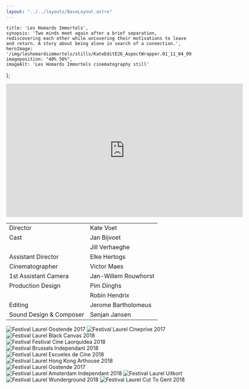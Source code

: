 ```yaml
---
layout: "../../layouts/BaseLayout.astro"
---
```

    title: 'Les Homards Immortels',
    synopsis: 'Two minds meet again after a brief separation, rediscovering each other while uncovering their motivations to leave and return. A story about being alone in search of a connection.',
    heroImage: '/img/leshomardsimmortels/stills/KateEditE26_AspectWrapper.01_11_04_09.Still191.png',
    imageposition: "40% 50%",
    imageAlt: 'Les Homards Immortels cinematography still'
};

<ProjectHero title={meta.title} synopsis={meta.synopsis} heroImage={meta.heroImage} alt={meta.imageAlt} imageposition={meta.imageposition} />

<section class="hero">
    <div class="hero-content" data-te-lightbox-init>  
        <ContentPicture image="/img/leshomardsimmortels/stills/KateEditE26_AspectWrapper.01_00_40_17.Still094.png" alt={meta.imageAlt} />
    </div>
</section>

<div class="hero aspect-w-16 aspect-h-9">
    <iframe src="https://player.vimeo.com/video/206725218" width="640" height="360" frameborder="0" allow="autoplay; fullscreen; picture-in-picture" allowfullscreen></iframe>
</div>

<section class="hero" >
    <div class="hero-content">           
        <table class="table-auto border-separate border-spacing-x-3 text-base-200">
            <tbody>
                <tr>
                    <td class="text-right font-light">Director</td>
                    <td class="text-left font-bold">Kate Voet</td>
                </tr>
                <tr>
                    <td class="text-right font-light">Cast</td>
                    <td class="text-left font-bold">Jan Bijvoet</td>
                </tr>
                <tr>
                    <td class="text-right font-light"></td>
                    <td class="text-left font-bold">Jill Verhaeghe</td>
                </tr>
                <tr>
                    <td class="text-right font-light">Assistant Director</td>
                    <td class="text-left font-bold">Elke Hertogs</td>
                </tr>
                <tr>
                    <td class="text-right font-light">Cinematographer</td>
                    <td class="text-left font-bold">Victor Maes</td>
                </tr>
                <tr>
                    <td class="text-right font-light">1st Assistant Camera</td>
                    <td class="text-left font-bold">Jan-Willem Rouwhorst</td>
                </tr>
                <tr>
                    <td class="text-right font-light">Production Design</td>
                    <td class="text-left font-bold">Pim Dinghs</td>
                </tr>        
                <tr>
                    <td class="text-right font-light"></td>
                    <td class="text-left font-bold">Robin Hendrix</td>
                </tr>
                <tr>
                    <td class="text-right font-light">Editing</td>
                    <td class="text-left font-bold">Jerome Bartholomeus</td>
                </tr>
                <tr>
                    <td class="text-right font-light">Sound Design & Composer</td>
                    <td class="text-left font-bold">Senjan Jansen</td>
                </tr>
            </tbody>
        </table>
    </div>  
</section>

<section class="hero">
    <div class="hero-content grid grid-cols-1 md:grid-cols-2 gap-3" data-te-lightbox-init>            
        <ContentPicture image="/img/leshomardsimmortels/stills/KateEditE26_AspectWrapper.01_00_50_17.Still097.png" alt={meta.imageAlt} />
        <ContentPicture image="/img/leshomardsimmortels/stills/KateEditE26_AspectWrapper.01_01_25_21.Still102.png" alt={meta.imageAlt} />
    </div>
</section>




<section class="hero ">
    <div class="hero-content flex flex-wrap place-content-around">
        <img src="/img/leshomardsimmortels/laurels/leshomardsimmortels_laurel_oostende2017.svg" alt="Festival Laurel Oostende 2017" class="w-48" />
        <img src="/img/leshomardsimmortels/laurels/leshomardsimmortels_laurel_cineprive2017.svg" alt="Festival Laurel Cineprive 2017" class="w-48" />
        <img src="/img/leshomardsimmortels/laurels/leshomardsimmortels_laurel_blackcanvas2018.svg" alt="Festival Laurel Black Canvas 2018" class="w-48" />
        <img src="/img/leshomardsimmortels/laurels/leshomardsimmortels_laurel_festivalcinelaorquidea2018.svg" alt="Festival Festival Cine Laorquidea 2018" class="w-48" />
        <img src="/img/leshomardsimmortels/laurels/leshomardsimmortels_laurel_brusselsindependant2018.svg" alt="Festival Brussels Independant 2018" class="w-48" />
        <img src="/img/leshomardsimmortels/laurels/leshomardsimmortels_laurel_escuelesdecine2018.svg" alt="Festival Laurel Escueles de Cine 2018"  class="w-48" />
        <img src="/img/leshomardsimmortels/laurels/leshomardsimmortels_laurel_hongkongarthouse2018.svg" alt="Festival Laurel Hong Kong Arthouse 2018" class="w-48" />
        <img src="/img/leshomardsimmortels/laurels/leshomardsimmortels_laurel_venicefilmweek2018.svg" alt="Festival Laurel Oostende 2017" class="w-48" />
        <img src="/img/leshomardsimmortels/laurels/leshomardsimmortels_laurel_amsterdamindependant2018.svg" alt="Festival Laurel Amsterdam Independant 2018" class="w-48" />
        <img src="/img/leshomardsimmortels/laurels/leshomardsimmortels_laurel_uitkort.svg" alt="Festival Laurel Uitkort" class="w-48" />
        <img src="/img/leshomardsimmortels/laurels/leshomardsimmortels_laurel_wunderground2018.svg" alt="Festival Laurel Wunderground 2018" class="w-48" />
        <img src="/img/leshomardsimmortels/laurels/leshomardsimmortels_laurel_cuttogent2018.svg" alt="Festival Laurel Cut To Gent 2018" class="w-48" />
    </div>
</section>

<section class="hero">
    <div class="hero-content grid grid-cols-1 md:grid-cols-2 gap-3" data-te-lightbox-init>            
        <ContentPicture image="/img/leshomardsimmortels/stills/KateEditE26_AspectWrapper.01_04_14_03.Still113.png" alt={meta.imageAlt} />
        <ContentPicture image="/img/leshomardsimmortels/stills/KateEditE26_AspectWrapper.01_05_55_23.Still093.png" alt={meta.imageAlt} />
        <ContentPicture image="/img/leshomardsimmortels/stills/LesHomardsImmortels_KateVoet_Corestill.jpg" alt={meta.imageAlt} />
        <ContentPicture image="/img/leshomardsimmortels/stills/KateEditE26_AspectWrapper.01_05_21_23.Still129.png" alt={meta.imageAlt} />
        <ContentPicture image="/img/leshomardsimmortels/stills/KateEditE26_AspectWrapper.01_06_27_13.Still138.png" alt={meta.imageAlt} />
        <ContentPicture image="/img/leshomardsimmortels/stills/KateEditE26_AspectWrapper.01_06_30_22.Still141.png" alt={meta.imageAlt} />
        <ContentPicture image="/img/leshomardsimmortels/stills/KateEditE26_AspectWrapper.01_07_10_22.Still153.png" alt={meta.imageAlt} />
        <ContentPicture image="/img/leshomardsimmortels/stills/KateEditE26_AspectWrapper.01_06_44_05.Still143.png" alt={meta.imageAlt} />
        <ContentPicture image="/img/leshomardsimmortels/stills/KateEditE26_AspectWrapper.01_06_53_03.Still145.png" alt={meta.imageAlt} />
        <ContentPicture image="/img/leshomardsimmortels/stills/KateEditE26_AspectWrapper.01_07_18_17.Still157.png" alt={meta.imageAlt} />
        <ContentPicture image="/img/leshomardsimmortels/stills/KateEditE26_AspectWrapper.01_07_23_03.Still160.png" alt={meta.imageAlt} />
        <ContentPicture image="/img/leshomardsimmortels/stills/KateEditE26_AspectWrapper.01_07_37_14.Still165.png" alt={meta.imageAlt} />
        <ContentPicture image="/img/leshomardsimmortels/stills/KateEditE26_AspectWrapper.01_07_49_20.Still169.png" alt={meta.imageAlt} />
        <ContentPicture image="/img/leshomardsimmortels/stills/LesHomardsImmortels_KateVoet_Still15.jpg" alt={meta.imageAlt} />
        <ContentPicture image="/img/leshomardsimmortels/stills/KateEditE26_AspectWrapper.01_03_33_00.Still109.png" alt={meta.imageAlt} />
        <ContentPicture image="/img/leshomardsimmortels/stills/KateEditE26_AspectWrapper.01_09_27_16.Still184.png" alt={meta.imageAlt} />
        <ContentPicture image="/img/leshomardsimmortels/stills/KateEditE26_AspectWrapper.01_09_33_05.Still185.png" alt={meta.imageAlt} />
        <ContentPicture image="/img/leshomardsimmortels/stills/KateEditE26_AspectWrapper.01_11_04_09.Still191.png" alt={meta.imageAlt} />
    </div>
</section>

